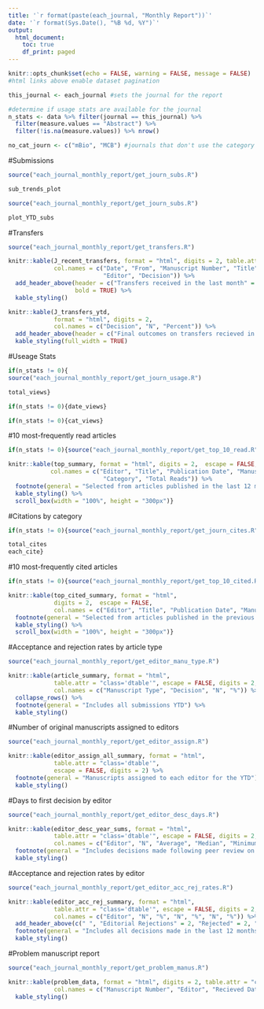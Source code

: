 ```yaml
---
title: '`r format(paste(each_journal, "Monthly Report"))`'
date: '`r format(Sys.Date(), "%B %d, %Y")`'
output: 
  html_document:
    toc: true
    df_print: paged
---
```

<link rel="stylesheet" type="text/css" href="http://cdn.datatables.net/1.10.12/css/jquery.dataTables.min.css">
<script src="http://code.jquery.com/jquery-2.1.2.min.js"></script>
<script src="http://cdn.datatables.net/1.10.12/js/jquery.dataTables.min.js"></script>

<script type="text/javascript">
         $(document).ready(function() {
             $(".dtable").DataTable();
         } );
</script>
```r
knitr::opts_chunk$set(echo = FALSE, warning = FALSE, message = FALSE)
#html links above enable dataset pagination

this_journal <- each_journal #sets the journal for the report

#determine if usage stats are available for the journal
n_stats <- data %>% filter(journal == this_journal) %>% 
  filter(measure.values == "Abstract") %>% 
  filter(!is.na(measure.values)) %>% nrow() 

no_cat_journ <- c("mBio", "MCB") #journals that don't use the category field
```

#Submissions
```r
source("each_journal_monthly_report/get_journ_subs.R")

sub_trends_plot
```

```r
source("each_journal_monthly_report/get_journ_subs.R")

plot_YTD_subs
```

#Transfers
```r
source("each_journal_monthly_report/get_transfers.R")

knitr::kable(J_recent_transfers, format = "html", digits = 2, table.attr = "class='dtable'",  
             col.names = c("Date", "From", "Manuscript Number", "Title", 
                           "Editor", "Decision")) %>%
  add_header_above(header = c("Transfers received in the last month" = 6), 
                   bold = TRUE) %>% 
  kable_styling()

knitr::kable(J_transfers_ytd, 
             format = "html", digits = 2,  
             col.names = c("Decision", "N", "Percent")) %>%
  add_header_above(header = c("Final outcomes on transfers recieved in the last 12 months" = 3), bold = TRUE) %>% 
  kable_styling(full_width = TRUE)
```

#Useage Stats
```r
if(n_stats != 0){
source("each_journal_monthly_report/get_journ_usage.R")

total_views}
```


```r
if(n_stats != 0){date_views}
```


```r
if(n_stats != 0){cat_views}
```

#10 most-frequently read articles
```r
if(n_stats != 0){source("each_journal_monthly_report/get_top_10_read.R")

knitr::kable(top_summary, format = "html", digits = 2,  escape = FALSE, 
            col.names = c("Editor", "Title", "Publication Date", "Manuscript Type", 
                           "Category", "Total Reads")) %>%
  footnote(general = "Selected from articles published in the last 12 months, ranked on HighWire html & pdf views") %>% 
  kable_styling() %>% 
  scroll_box(width = "100%", height = "300px")}
```

#Citations by category
```r
if(n_stats != 0){source("each_journal_monthly_report/get_journ_cites.R")

total_cites
each_cite}
```

#10 most-frequently cited articles
```r
if(n_stats != 0){source("each_journal_monthly_report/get_top_10_cited.R")

knitr::kable(top_cited_summary, format = "html",  
             digits = 2,  escape = FALSE,
             col.names = c("Editor", "Title", "Publication Date", "Manuscript Type", "Category", "Total Cites")) %>%
  footnote(general = "Selected from articles published in the previous 12 - 36 months") %>% 
  kable_styling() %>% 
  scroll_box(width = "100%", height = "300px")}
```

#Acceptance and rejection rates by article type
```r
source("each_journal_monthly_report/get_editor_manu_type.R")

knitr::kable(article_summary, format = "html", 
             table.attr = "class='dtable'", escape = FALSE, digits = 2,    
             col.names = c("Manuscript Type", "Decision", "N", "%")) %>%  
  collapse_rows() %>% 
  footnote(general = "Includes all submissions YTD") %>% 
  kable_styling()
```


#Number of original manuscripts assigned to editors
```r
source("each_journal_monthly_report/get_editor_assign.R") 

knitr::kable(editor_assign_all_summary, format = "html", 
             table.attr = "class='dtable'", 
             escape = FALSE, digits = 2) %>% 
  footnote(general = "Manuscripts assigned to each editor for the YTD") %>% 
  kable_styling()
```

#Days to first decision by editor
```r
source("each_journal_monthly_report/get_editor_desc_days.R") 

knitr::kable(editor_desc_year_sums, format = "html", 
             table.attr = "class='dtable'", escape = FALSE, digits = 2,  
             col.names = c("Editor", "N", "Average", "Median", "Minimum", "Maximum")) %>%
  footnote(general = "Includes decisions made following peer review on initial submissions in the last 12 months") %>% 
  kable_styling()
```


#Acceptance and rejection rates by editor
```r
source("each_journal_monthly_report/get_editor_acc_rej_rates.R") 

knitr::kable(editor_acc_rej_summary, format = "html", 
             table.attr = "class='dtable'", escape = FALSE, digits = 2,  
             col.names = c("Editor", "N", "%", "N", "%", "N", "%")) %>% 
  add_header_above(c(" ", "Editorial Rejections" = 2, "Rejected" = 2, "Accepted" = 2)) %>% 
  footnote(general = "Includes all decisions made in the last 12 months") %>% 
  kable_styling()
```


#Problem manuscript report
```r
source("each_journal_monthly_report/get_problem_manus.R")

knitr::kable(problem_data, format = "html", digits = 2, table.attr = "class='dtable'",   
             col.names = c("Manuscript Number", "Editor", "Recieved Date", "Decision Date", "Days Since Decision", "Status")) %>%
  kable_styling()
```

